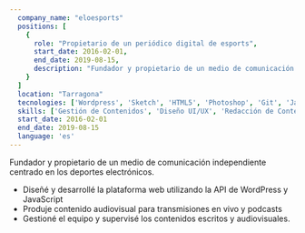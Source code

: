 ```yaml
---
  company_name: "eloesports"
  positions: [
    {
      role: "Propietario de un periódico digital de esports",
      start_date: 2016-02-01,
      end_date: 2019-08-15,
      description: "Fundador y propietario de un medio de comunicación independiente centrado en los deportes electrónicos",
    }
  ]
  location: "Tarragona"
  tecnologies: ['Wordpress', 'Sketch', 'HTML5', 'Photoshop', 'Git', 'JavaScript', 'CSS3', 'PHP', 'MySQL', 'jQuery', 'Wordpress API', 'Jade', 'Stylus', 'Gulp', 'AJAX', 'OBS', 'Adobe Premiere Pro', 'Adobe After Effects', 'Adobe Illustrator']
  skills: ['Gestión de Contenidos', 'Diseño UI/UX', 'Redacción de Contenidos Web', 'Redacción Digital', 'Diseño Gráfico', 'Producción Audiovisual', 'Podcasting', 'Transmisión en Vivo', 'Gestión de Equipos', 'Estrategia de Contenidos', 'SEO', 'Gestión de Redes Sociales']
  start_date: 2016-02-01
  end_date: 2019-08-15
  language: 'es'
---
```


Fundador y propietario de un medio de comunicación independiente centrado en los deportes electrónicos.

- Diseñé y desarrollé la plataforma web utilizando la API de WordPress y JavaScript
- Produje contenido audiovisual para transmisiones en vivo y podcasts
- Gestioné el equipo y supervisé los contenidos escritos y audiovisuales.